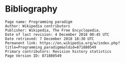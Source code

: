 # Bibliography

    Page name: Programming paradigm
    Author: Wikipedia contributors
    Publisher: Wikipedia, The Free Encyclopedia.
    Date of last revision: 4 December 2018 00:45 UTC
    Date retrieved: 7 December 2018 18:30 UTC
    Permanent link: https://en.wikipedia.org/w/index.php?title=Programming_paradigm&oldid=871880549
    Primary contributors: Revision history statistics
    Page Version ID: 871880549
    
    